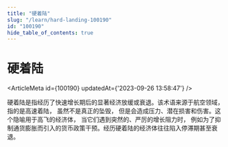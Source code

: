 ```yaml
---
title: "硬着陆"
slug: "/learn/hard-landing-100190"
id: "100190"
hide_table_of_contents: true
---
```



# 硬着陆

<ArticleMeta id={100190} updatedAt={'2023-09-26 13:58:47'} />
<div className='border-solid border-b border-t-0 my-4 border-[var(--ifm-color-gray-300)]' />

硬着陆是指经历了快速增长期后的显著经济放缓或衰退。该术语来源于航空领域， 指的是高速着陆， 虽然不是真正的坠毁， 但是会造成压力、潜在损害和伤害。这个隐喻用于高飞的经济体， 当它们遇到突然的、严厉的增长阻力时， 例如为了抑制通货膨胀而引入的货币政策干预。经历硬着陆的经济体往往陷入停滞期甚至衰退。

